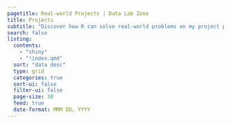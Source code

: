 ```yaml
---
pagetitle: Real-world Projects | Data Lab Zone
title: Projects
subtitle: "Discover how R can solve real-world problems on my project page, where I showcase practical applications of this powerful tool."
search: false
listing:
  contents:
    - "shiny"
    - "!index.qmd"
  sort: "data desc"
  type: grid
  categories: true
  sort-ui: false
  filter-ui: false
  page-size: 30
  feed: true
  date-format: MMM DD, YYYY
---
```

